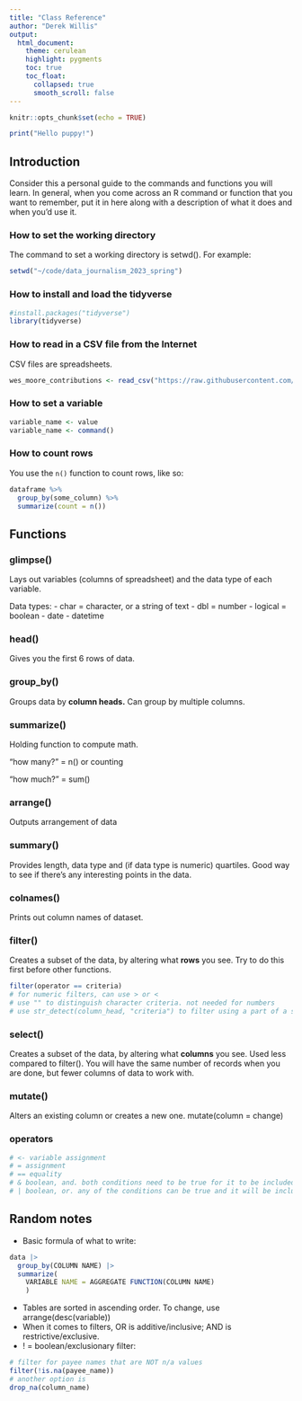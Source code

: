 ```yaml
---
title: "Class Reference"
author: "Derek Willis"
output:
  html_document:
    theme: cerulean
    highlight: pygments
    toc: true
    toc_float:
      collapsed: true
      smooth_scroll: false
---
```


```r
knitr::opts_chunk$set(echo = TRUE)
```

```r
print("Hello puppy!")
```

## Introduction

Consider this a personal guide to the commands and functions you will learn. In general, when you come across an R command or function that you want to remember, put it in here along with a description of what it does and when you'd use it.

### How to set the working directory

The command to set a working directory is setwd(). For example:

```r
setwd("~/code/data_journalism_2023_spring")
```

### How to install and load the tidyverse

```r
#install.packages("tidyverse")
library(tidyverse)
```

### How to read in a CSV file from the Internet

CSV files are spreadsheets.

```r
wes_moore_contributions <- read_csv("https://raw.githubusercontent.com/stephenneukam/CNS_Annapolis/main/Campaign_finance/Moore_ContributionsList.csv")
```

### How to set a variable

```r
variable_name <- value
variable_name <- command()
```

### How to count rows

You use the `n()` function to count rows, like so:

```r
dataframe %>% 
  group_by(some_column) %>% 
  summarize(count = n())
```

## Functions

### glimpse()

Lays out variables (columns of spreadsheet) and the data type of each variable.

Data types: - char = character, or a string of text - dbl = number - logical = boolean - date - datetime

### head()

Gives you the first 6 rows of data.

### group_by()

Groups data by **column heads.** Can group by multiple columns.

### summarize()

Holding function to compute math.

"how many?" = n() or counting

"how much?" = sum()

### arrange()

Outputs arrangement of data

### summary()

Provides length, data type and (if data type is numeric) quartiles. Good way to see if there's any interesting points in the data.

### colnames()

Prints out column names of dataset.

### filter()

Creates a subset of the data, by altering what **rows** you see. Try to do this first before other functions.

```r
filter(operator == criteria)
# for numeric filters, can use > or <
# use "" to distinguish character criteria. not needed for numbers
# use str_detect(column_head, "criteria") to filter using a part of a string
```

### select()

Creates a subset of the data, by altering what **columns** you see. Used less compared to filter(). You will have the same number of records when you are done, but fewer columns of data to work with.

### mutate()

Alters an existing column or creates a new one. mutate(column = change)

### operators

```r
# <- variable assignment
# = assignment
# == equality
# & boolean, and. both conditions need to be true for it to be included
# | boolean, or. any of the conditions can be true and it will be included
```

## Random notes

-   Basic formula of what to write:

```r
data |>
  group_by(COLUMN NAME) |>
  summarize(
    VARIABLE NAME = AGGREGATE FUNCTION(COLUMN NAME)
    )
```

-   Tables are sorted in ascending order. To change, use arrange(desc(variable))
-   When it comes to filters, OR is additive/inclusive; AND is restrictive/exclusive.
-   ! = boolean/exclusionary filter:
```r
# filter for payee names that are NOT n/a values
filter(!is.na(payee_name))
# another option is
drop_na(column_name)
```